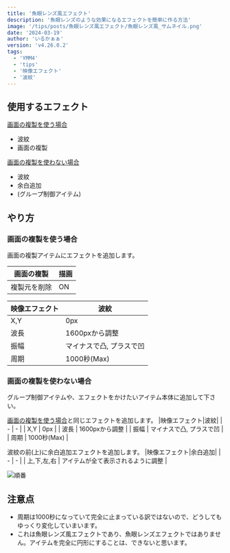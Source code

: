 ---
title: '魚眼レンズ風エフェクト'
description: '魚眼レンズのような効果になるエフェクトを簡単に作る方法'
image: '/tips/posts/魚眼レンズ風エフェクト/魚眼レンズ風_サムネイル.png'
date: '2024-03-19'
author: 'いるかぁぁ'
version: 'v4.26.0.2'
tags:
  - 'YMM4'
  - 'tips'
  - '映像エフェクト'
  - '波紋'
---

## 使用するエフェクト
[画面の複製を使う場合](#画面の複製を使う場合)
- 波紋
- 画面の複製

[画面の複製を使わない場合](#画面の複製を使わない場合)
- 波紋
- 余白追加
- (グループ制御アイテム)


## やり方
### 画面の複製を使う場合
画面の複製アイテムにエフェクトを追加します。

|画面の複製|描画|
| - | - |
| 複製元を削除 | ON |

|映像エフェクト|波紋|
| - | - |
| X,Y | 0px |
| 波長 | 1600pxから調整 |
| 振幅 | マイナスで凸, プラスで凹 |
| 周期 | 1000秒(Max) |

### 画面の複製を使わない場合
グループ制御アイテムや、エフェクトをかけたいアイテム本体に追加して下さい。  


[画面の複製を使う場合](#画面の複製を使う場合)と同じエフェクトを追加します。
|映像エフェクト|波紋|
| - | - |
| X,Y | 0px |
| 波長 | 1600pxから調整 |
| 振幅 | マイナスで凸, プラスで凹 |
| 周期 | 1000秒(Max) |

波紋の前(上)に余白追加エフェクトを追加します。
|映像エフェクト|余白追加|
| - | - |
| 上,下,左,右 | アイテムが全て表示されるように調整 |

![順番](/assets/tips/posts/魚眼レンズ風エフェクト/順番)


## 注意点
- 周期は1000秒になっていて完全に止まっている訳ではないので、どうしてもゆっくり変化していまいます。
- これは魚眼レンズ風エフェクトであり、魚眼レンズエフェクトではありません。アイテムを完全に円形にすることは、できないと思います。